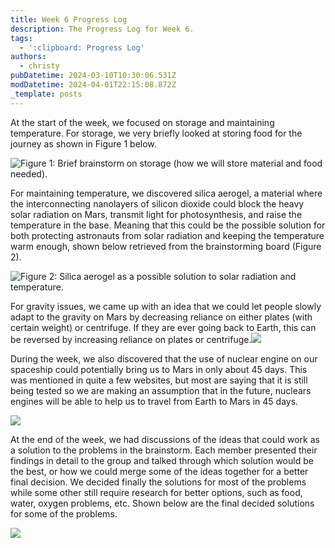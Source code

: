 ```yaml
---
title: Week 6 Progress Log
description: The Progress Log for Week 6.
tags:
  - ':clipboard: Progress Log'
authors:
  - christy
pubDatetime: 2024-03-10T10:30:06.531Z
modDatetime: 2024-04-01T22:15:08.872Z
_template: posts
---
```


At the start of the week, we focused on storage and maintaining temperature. For storage, we very briefly looked at storing food for the journey as shown in Figure 1 below.

![](</assets/images/Screenshot 2024-03-28 at 10.12.14.png> "Figure 1: Brief brainstorm on storage (how we will store material and food needed).")

For maintaining temperature, we discovered silica aerogel, a material where the interconnecting nanolayers of silicon dioxide could block the heavy solar radiation on Mars, transmit light for photosynthesis, and raise the temperature in the base. Meaning that this could be the possible solution for both protecting astronauts from solar radiation and keeping the temperature warm enough, shown below retrieved from the brainstorming board (Figure 2).

![](</assets/images/Screenshot 2024-03-28 at 10.17.59.png> "Figure 2: Silica aerogel as a possible solution to solar radiation and temperature.")

For gravity issues, we came up with an idea that we could let people slowly adapt to the gravity on Mars by decreasing reliance on either plates (with certain weight) or centrifuge. If they are ever going back to Earth, this can be reversed by increasing reliance on plates or centrifuge.![](</assets/images/MAP OF GRAVITY.png>)

During the week, we also discovered that the use of nuclear engine on our spaceship could potentially bring us to Mars in only about 45 days. This was mentioned in quite a few websites, but most are saying that it is still being tested so we are making an assumption that in the future, nuclears engines will be able to help us to travel from Earth to Mars in 45 days.

![](</assets/images/Screenshot 2024-04-02 at 09.07.33.png>)

At the end of the week, we had discussions of the ideas that could work as a solution to the problems in the brainstorm. Each member presented their findings in detail to the group and talked through which solution would be the best, or how we could merge some of the ideas together for a better final decision. We decided finally the solutions for most of the problems while some other still require research for better options, such as food, water, oxygen problems, etc. Shown below are the final decided solutions for some of the problems.

![](</assets/images/Screenshot 2024-03-28 at 10.07.11.png>)
